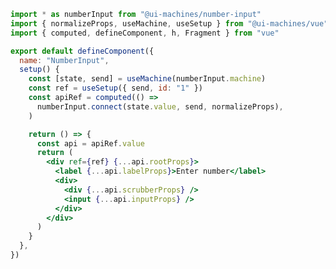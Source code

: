```jsx {20}
import * as numberInput from "@ui-machines/number-input"
import { normalizeProps, useMachine, useSetup } from "@ui-machines/vue"
import { computed, defineComponent, h, Fragment } from "vue"

export default defineComponent({
  name: "NumberInput",
  setup() {
    const [state, send] = useMachine(numberInput.machine)
    const ref = useSetup({ send, id: "1" })
    const apiRef = computed(() =>
      numberInput.connect(state.value, send, normalizeProps),
    )

    return () => {
      const api = apiRef.value
      return (
        <div ref={ref} {...api.rootProps}>
          <label {...api.labelProps}>Enter number</label>
          <div>
            <div {...api.scrubberProps} />
            <input {...api.inputProps} />
          </div>
        </div>
      )
    }
  },
})
```
